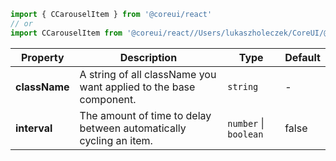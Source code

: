 
```jsx
import { CCarouselItem } from '@coreui/react'
// or
import CCarouselItem from '@coreui/react//Users/lukaszholeczek/CoreUI/@coreui/react/packages/coreui-react/src/components/carousel/CCarouselItem'
```

| Property | Description | Type | Default |
| --- | --- | --- | --- |
| **className** | A string of all className you want applied to the base component. | `string` | - |
| **interval** | The amount of time to delay between automatically cycling an item. | `number` \| `boolean` | false |
